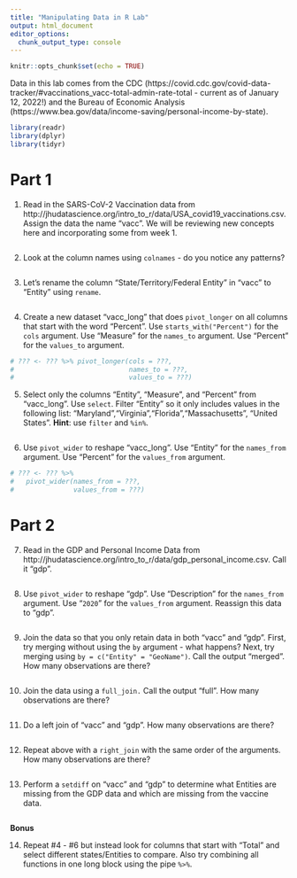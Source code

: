 ```yaml
---
title: "Manipulating Data in R Lab"
output: html_document
editor_options: 
  chunk_output_type: console
---
```


```r
knitr::opts_chunk$set(echo = TRUE)
```

Data in this lab comes from the CDC (https://covid.cdc.gov/covid-data-tracker/#vaccinations_vacc-total-admin-rate-total - current as of January 12, 2022!) and the Bureau of Economic Analysis (https://www.bea.gov/data/income-saving/personal-income-by-state).

```r
library(readr)
library(dplyr)
library(tidyr)
```

# Part 1

1. Read in the SARS-CoV-2 Vaccination data from http://jhudatascience.org/intro_to_r/data/USA_covid19_vaccinations.csv. Assign the data the name "vacc". We will be reviewing new concepts here and incorporating some from week 1.

```r

```

2. Look at the column names using `colnames` - do you notice any patterns?

```r

```

3. Let's rename the column "State/Territory/Federal Entity" in "vacc" to "Entity" using `rename`.

```r

```

4. Create a new dataset "vacc_long" that does `pivot_longer` on all columns that start with the word "Percent". Use `starts_with("Percent")` for the `cols` argument. Use "Measure" for the `names_to` argument. Use "Percent" for the `values_to` argument.

```r
# ??? <- ??? %>% pivot_longer(cols = ???,
#                             names_to = ???,
#                             values_to = ???)
```

5. Select only the columns "Entity", "Measure", and "Percent" from "vacc_long". Use `select`. Filter "Entity" so it only includes values in the following list: "Maryland","Virginia","Florida","Massachusetts", "United States". **Hint**: use `filter` and `%in%`.

```r

```

6. Use `pivot_wider` to reshape "vacc_long". Use "Entity" for the `names_from` argument. Use "Percent" for the `values_from` argument.

```r
# ??? <- ??? %>%
#   pivot_wider(names_from = ???,
#               values_from = ???)
```

# Part 2

7. Read in the GDP and Personal Income Data from http://jhudatascience.org/intro_to_r/data/gdp_personal_income.csv. Call it "gdp". 

```r

```

8. Use `pivot_wider` to reshape "gdp". Use "Description" for the `names_from` argument. Use "`2020`" for the `values_from` argument. Reassign this data to "gdp".

```r

```

9. Join the data so that you only retain data in both "vacc" and "gdp". First, try merging without using the `by` argument - what happens? Next, try merging using `by = c("Entity" = "GeoName")`. Call the output "merged". How many observations are there?

```r

```

10. Join the data using a `full_join.` Call the output "full". How many observations are there?

```r

```

11. Do a left join of "vacc" and "gdp". How many observations are there?

```r

```

12. Repeat above with a `right_join` with the same order of the arguments. How many observations are there?

```r

```

13. Perform a `setdiff` on "vacc" and "gdp" to determine what Entities are missing from the GDP data and which are missing from the vaccine data.

```r

```

**Bonus**

14. Repeat #4 - #6 but instead look for columns that start with "Total" and select different states/Entities to compare. Also try combining all functions in one long block using the pipe `%>%`.

```r




```
